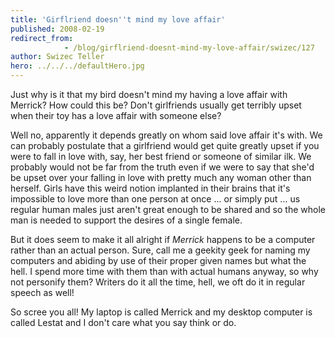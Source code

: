 ```yaml
---
title: 'Girflriend doesn''t mind my love affair'
published: 2008-02-19
redirect_from: 
            - /blog/girflriend-doesnt-mind-my-love-affair/swizec/127
author: Swizec Teller
hero: ../../../defaultHero.jpg
---
```

Just why is it that my bird doesn't mind my having a love affair with Merrick? How could this be? Don't girlfriends usually get terribly upset when their toy has a love affair with someone else?

Well no, apparently it depends greatly on whom said love affair it's with. We can probably postulate that a girlfriend would get quite greatly upset if you were to fall in love with, say, her best friend or someone of similar ilk. We probably would not be far from the truth even if we were to say that she'd be upset over your falling in love with pretty much any woman other than herself. Girls have this weird notion implanted in their brains that it's impossible to love more than one person at once ... or simply put ... us regular human males just aren't great enough to be shared and so the whole man is needed to support the desires of a single female.

But it does seem to make it all alright if _Merrick_ happens to be a computer rather than an actual person. Sure, call me a geekity geek for naming my computers and abiding by use of their proper given names but what the hell. I spend more time with them than with actual humans anyway, so why not personify them? Writers do it all the time, hell, we oft do it in regular speech as well!

So scree you all! My laptop is called Merrick and my desktop computer is called Lestat and I don't care what you say think or do.